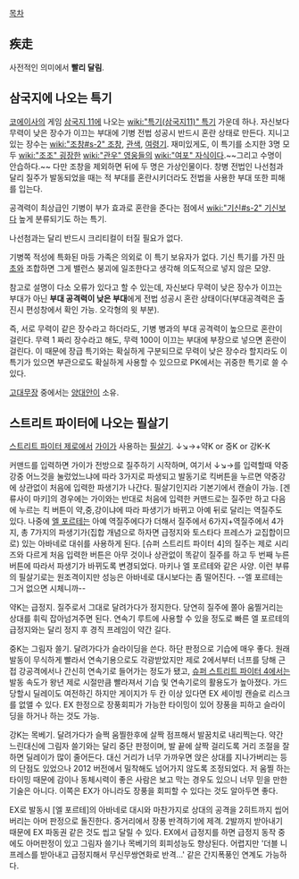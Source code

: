[[목차]]

== 疾走 ==
사전적인 의미에서 '''빨리 달림'''.

== 삼국지에 나오는 특기 ==
[[코에이]]사의 게임 [[삼국지 11]]에 나오는 [[wiki:"특기(삼국지11)" 특기]] 가운데 하나. 자신보다 무력이 낮은 장수가 이끄는 부대에 기병 전법 성공시 반드시 혼란 상태로 만든다. 지니고 있는 장수는 [[wiki:"조창#s-2" 조창]], [[관색]], [[여령기]]. 재미있게도, 이 특기를 소지한 3명 모두 [[wiki:"조조" 굉장한]] [[wiki:"관우" 영웅들의]] [[wiki:"여포" 자식]]이다.~~그리고 수명이 안습하다.~~ 다만 조창을 제외하면 뒤에 두 명은 가상인물이다.
창병 전법인 나선첨과 달리 질주가 발동되었을 때는 적 부대를 혼란시키더라도 전법을 사용한 부대 또한 피해를 입는다.

공격력이 최상급인 기병이 부가 효과로 혼란을 준다는 점에서 [[wiki:"기신#s-2" 기신]]보다 높게 분류되기도 하는 특기. 

나선첨과는 달리 반드시 크리티컬이 터질 필요가 없다.

기병쪽 적성에 특화된 마등 가족은 의외로 이 특기 보유자가 없다. 기신 특기를 가진 [[마초]]와 조합하면 그게 밸런스 붕괴에 일조한다고 생각해 의도적으로 넣지 않은 모양.

참고로 설명이 다소 오류가 있다고 할 수 있는데, 자신보다 무력이 낮은 장수가 이끄는 부대가 아닌 '''부대 공격력이 낮은 부대'''에게 전법 성공시 혼란 상태이다(부대공격력은 출진시 편성창에서 확인 가능. 오각형의 윗 부분).

즉, 서로 무력이 같은 장수라고 하더라도, 기병 병과의 부대 공격력이 높으므로 혼란이 걸린다. 무력 1 짜리 장수라고 해도, 무력 100이 이끄는 부대에 부장으로 넣으면 혼란이 걸린다. 이 때문에 장급 특기와는 확실하게 구분되므로 무력이 낮은 장수라 할지라도 이 특기가 있으면 부관으로도 확실하게 사용할 수 있으므로 PK에서는 귀중한 특기로 쓸 수 있다.

[[고대무장]] 중에서는 [[양대안]]이 소유.

== 스트리트 파이터에 나오는 필살기 ==
[[스트리트 파이터 제로]]에서 [[가이]]가 사용하는 [[필살기]]. ↓↘→+약K or 중K or 강K-K 

커맨드를 입력하면 가이가 전방으로 질주하기 시작하며, 여기서 ↓↘→를 입력할때 약중강중 어느것을 눌렀었느냐에 따라 3가지로 파생되고 발동기로 킥버튼을 누르면 약중강에 상관없이 처음에 입력한 파생기가 나간다. 필살기인지라 기본기에서 캔슬이 가능. [겐류사이 마키]의 경우에는 가이와는 반대로 처음에 입력한 커맨드로는 질주만 하고 다음에 누르는 킥 버튼이 약,중,강이냐에 따라 파생기가 바뀌고 아예 뒤로 달리는 역질주도 있다. 나중에 [[엘 포르테]]는 아예 역질주에다가 더해서 질주에서 6가지+역질주에서 4가지, 총 7가지의 파생기가(집합 개념으로 하자면 급정지와 토스타다 프레스가 교집합이므로) 있는 아바네로 대쉬를 사용하게 된다. [슈퍼 스트리트 파이터 4]의 질주는 제로 시리즈와 다르게 처음 입력한 버튼은 아무 것이나 상관없이 똑같이 질주를 하고 두 번째 누른 버튼에 따라서 파생기가 바뀌도록 변경되었다. 마키나 엘 포르테와 같은 사양. 이런 부류의 필살기로는 원조격이지만 성능은 아바네로 대시보다는 좀 떨어진다. --엘 포르테는 그거 없으면 시체니까--

약K는 급정지. 질주로서 그대로 달려가다가 정지한다. 당연히 질주에 쫄아 움찔거리는 상대를 휘릭 잡아넘겨주면 된다. 연속기 루트에 사용할 수 있을 정도로 빠른 엘 포르테의 급정지와는 달리 정지 후 경직 프레임이 약간 길다.

중K는 그림자 쓸기. 달려가다가 슬라이딩을 쓴다. 하단 판정으로 기습에 매우 좋다. 원래 발동이 무식하게 빨라서 연속기용으로도 각광받았지만 제로 2에서부터 너프를 당해 근접 강공격에서나 간신히 연속기로 들어가는 정도가 됐고, [[슈퍼 스트리트 파이터 4]]에서는 발동 속도가 왕년 제로 시절만큼 빨라져서 기습 및 연속기로의 활용도가 높아졌다. 가드당할시 딜레이도 여전하긴 하지만 게이지가 두 칸 이상 있다면 EX 세이빙 캔슬로 리스크를 없앨 수 있다. EX 한정으로 장풍회피가 가능한 타이밍이 있어 장풍을 피하고 슬라이딩을 하거나 하는 것도 가능.

강K는 목베기. 달려가다가 슬쩍 움찔한후에 살짝 점프해서 발꿈치로 내리찍는다. 약간 느린대신에 그림자 쓸기와는 달리 중단 판정이며, 발 끝에 살짝 걸리도록 거리 조절을 잘하면 딜레이가 많이 줄어든다. 대신 거리가 너무 가까우면 앉은 상대를 지나가버리는 등의 단점도 있었으나 2012 버전에서 밀착해도 넘어가지 않도록 조정되었다. 저 움찔 하는 타이밍 때문에 감이나 동체시력이 좋은 사람은 보고 막는 경우도 있으니 너무 믿을 만한 기술은 아니다. 이쪽은 EX가 아니라도 장풍을 회피할 수 있다는 것도 알아두면 좋다. 

EX로 발동시 [엘 포르테]의 아바네로 대시와 마찬가지로 상대의 공격을 2히트까지 씹어버리는 아머 판정으로 돌진한다. 중거리에서 장풍 반격하기에 제격. 2발까지 받아내기 때문에 EX 파동권 같은 것도 씹고 달릴 수 있다. EX에서 급정지를 하면 급정지 동작 중에도 아머판정이 있고 그림자 쓸기나 목베기의 회피성능도 향상된다. 어렵지만 '더블 니 프레스를 받아내고 급정지해서 무신무쌍연화로 반격...' 같은 간지폭풍인 연계도 가능하다.
